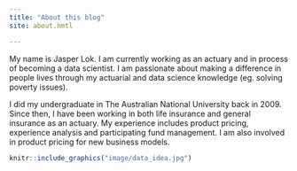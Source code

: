 ```yaml
---
title: "About this blog"
site: about.hmtl

---
```


My name is Jasper Lok. I am currently working as an actuary and in process of becoming a data scientist. I am passionate about making a difference in people lives through my actuarial and data science knowledge (eg. solving poverty issues).


I did my undergraduate in The Australian National University back in 2009. Since then, I have been working in both life insurance and general insurance as an actuary. My experience includes product pricing, experience analysis and participating fund management. I am also involved in product pricing for new business models.


```r
knitr::include_graphics("image/data_idea.jpg")

```



